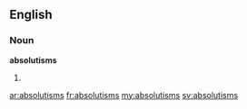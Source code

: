==English==

===Noun===
'''absolutisms'''

# {{plural of|[[absolutism]]}}

[[ar:absolutisms]]
[[fr:absolutisms]]
[[my:absolutisms]]
[[sv:absolutisms]]